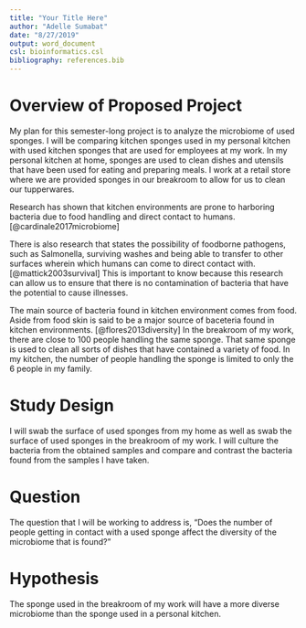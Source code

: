 ```yaml
---
title: "Your Title Here"
author: "Adelle Sumabat"
date: "8/27/2019"
output: word_document
csl: bioinformatics.csl
bibliography: references.bib
---
```


# Overview of Proposed Project 

My plan for this semester-long project is to analyze the microbiome of used sponges. I will be comparing kitchen sponges used in my personal kitchen with used kitchen sponges that are used for employees at my work. In my personal kitchen at home, sponges are used to clean dishes and utensils that have been used for eating and preparing meals. I work at a retail store where we are provided sponges in our breakroom to allow for us to clean our tupperwares. 

Research has shown that kitchen environments are prone to harboring bacteria due to food handling and direct contact to humans. [@cardinale2017microbiome] 

There is also research that states the possibility of foodborne pathogens, such as Salmonella, surviving washes and being able to transfer to other surfaces wherein which humans can come to direct contact with. [@mattick2003survival] This is important to know because this research can allow us to ensure that there is no contamination of bacteria that have the potential to cause illnesses. 

The main source of bacteria found in kitchen environment comes from food. Aside from food skin is said to be a major source of baceteria found in kitchen environments. [@flores2013diversity]  In the breakroom of my work, there are close to 100 people handling the same sponge. That same sponge is used to clean all sorts of dishes that have contained a variety of food. In my kitchen, the number of people handling the sponge is limited to only the 6 people in my family.

# Study Design

I will swab the surface of used sponges from my home as well as swab the surface of used sponges in the breakroom of my work. I will culture the bacteria from the obtained samples and compare and contrast the bacteria found from the samples I have taken. 

# Question 

The question that I will be working to address is, "Does the number of people getting in contact with a used sponge affect the diversity of the microbiome that is found?" 

# Hypothesis 

The sponge used in the breakroom of my work will have a more diverse microbiome than the sponge used in a personal kitchen. 